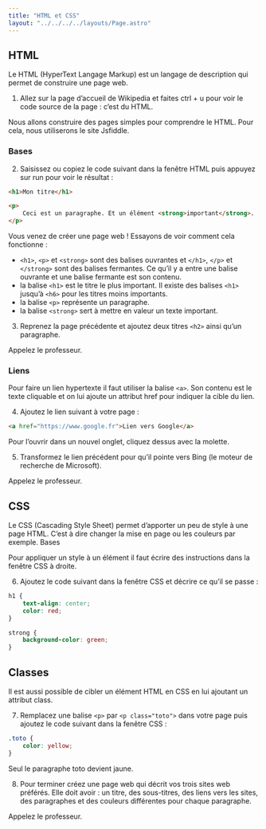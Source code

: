 ```yaml
---
title: "HTML et CSS"
layout: "../../../../layouts/Page.astro"
---
```


## HTML

Le HTML (HyperText Langage Markup) est un langage de description qui permet de construire une page web.

1) Allez sur la page d’accueil de Wikipedia et faites ctrl + u pour voir le code source de la page : c’est du HTML.

Nous allons construire des pages simples pour comprendre le HTML. Pour cela, nous utiliserons le site Jsfiddle.
### Bases

2) Saisissez ou copiez le code suivant dans la fenêtre HTML puis appuyez sur run pour voir le résultat :

```html
<h1>Mon titre</h1>

<p>
    Ceci est un paragraphe. Et un élément <strong>important</strong>.
</p>
```

Vous venez de créer une page web ! Essayons de voir comment cela fonctionne :

- `<h1>`, `<p>` et `<strong>` sont des balises ouvrantes et `</h1>`, `</p>` et `</strong>` sont des balises fermantes. Ce qu’il y a entre une balise ouvrante et une balise fermante est son contenu.
- la balise `<h1>` est le titre le plus important. Il existe des balises `<h1>` jusqu’à `<h6>` pour les titres moins importants.
- la balise `<p>` représente un paragraphe.
- la balise `<strong>` sert à mettre en valeur un texte important. 

3) Reprenez la page précédente et ajoutez deux titres `<h2>` ainsi qu’un paragraphe.

Appelez le professeur.

### Liens

Pour faire un lien hypertexte il faut utiliser la balise `<a>`. Son contenu est le texte cliquable et on lui ajoute un attribut href pour indiquer la cible du lien.

4) Ajoutez le lien suivant à votre page :

```html
<a href="https://www.google.fr">Lien vers Google</a>
```

Pour l’ouvrir dans un nouvel onglet, cliquez dessus avec la molette.

5) Transformez le lien précédent pour qu’il pointe vers Bing (le moteur de recherche de Microsoft).

Appelez le professeur.

## CSS

Le CSS (Cascading Style Sheet) permet d’apporter un peu de style à une page HTML. C’est à dire changer la mise en page ou les couleurs par exemple.
Bases

Pour appliquer un style à un élément il faut écrire des instructions dans la fenêtre CSS à droite.

6) Ajoutez le code suivant dans la fenêtre CSS et décrire ce qu’il se passe :

```css
h1 {
    text-align: center;
    color: red;
}

strong {
    background-color: green;
}
```

## Classes

Il est aussi possible de cibler un élément HTML en CSS en lui ajoutant un attribut class.

7) Remplacez une balise `<p>` par `<p class="toto">` dans votre page puis ajoutez le code suivant dans la fenêtre CSS :

```css
.toto {
    color: yellow;
}
```

Seul le paragraphe toto devient jaune.

8) Pour terminer créez une page web qui décrit vos trois sites web préférés. Elle doit avoir : un titre, des sous-titres, des liens vers les sites, des paragraphes et des couleurs différentes pour chaque paragraphe.

Appelez le professeur. 